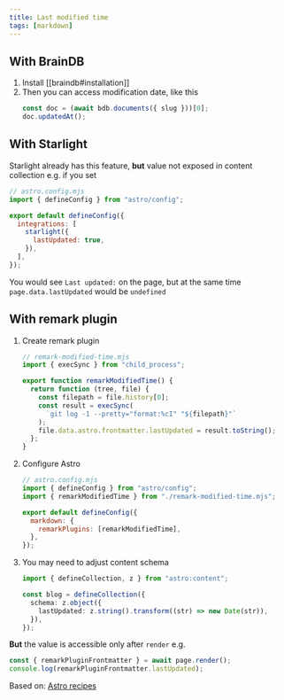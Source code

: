 ```yaml
---
title: Last modified time
tags: [markdown]
---
```


## With BrainDB


<Steps>

1. Install [[braindb#installation]]
2. Then you can access modification date, like this
   ```ts
   const doc = (await bdb.documents({ slug }))[0];
   doc.updatedAt();
   ```

</Steps>

## With Starlight

Starlight already has this feature, **but** value not exposed in content collection e.g. if you set

```js
// astro.config.mjs
import { defineConfig } from "astro/config";

export default defineConfig({
  integrations: [
    starlight({
      lastUpdated: true,
    }),
  ],
});
```

You would see `Last updated:` on the page, but at the same time `page.data.lastUpdated` would be `undefined`

## With remark plugin

<Steps>

1. Create remark plugin

   ```js
   // remark-modified-time.mjs
   import { execSync } from "child_process";

   export function remarkModifiedTime() {
     return function (tree, file) {
       const filepath = file.history[0];
       const result = execSync(
         `git log -1 --pretty="format:%cI" "${filepath}"`
       );
       file.data.astro.frontmatter.lastUpdated = result.toString();
     };
   }
   ```

2. Configure Astro

   ```js
   // astro.config.mjs
   import { defineConfig } from "astro/config";
   import { remarkModifiedTime } from "./remark-modified-time.mjs";

   export default defineConfig({
     markdown: {
       remarkPlugins: [remarkModifiedTime],
     },
   });
   ```

3. You may need to adjust content schema

   ```ts
   import { defineCollection, z } from "astro:content";

   const blog = defineCollection({
     schema: z.object({
       lastUpdated: z.string().transform((str) => new Date(str)),
     }),
   });
   ```

</Steps>

**But** the value is accessible only after `render` e.g.

```ts
const { remarkPluginFrontmatter } = await page.render();
console.log(remarkPluginFrontmatter.lastUpdated);
```

Based on: [Astro recipes](https://docs.astro.build/en/recipes/modified-time/)
